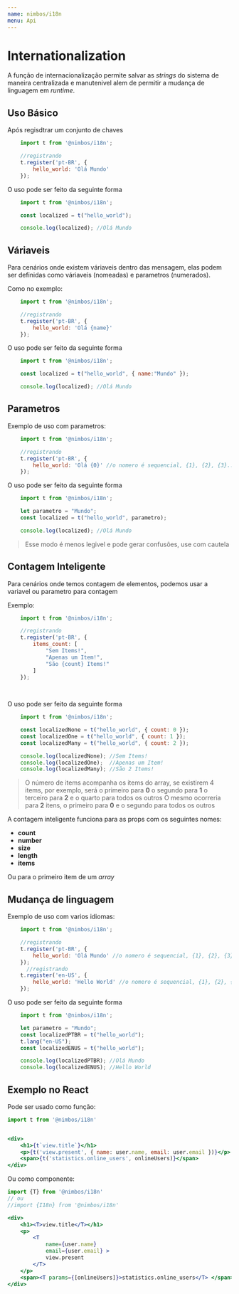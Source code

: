 ```yaml
---
name: nimbos/i18n
menu: Api
---
```



# **Internationalization** 


A função de internacionalização permite salvar as *strings*
do sistema de maneira centralizada e manutenivel alem de permitir
a mudança de linguagem em *runtime*.



## Uso Básico

Após regisdtrar um conjunto de chaves
```js
    import t from '@nimbos/i18n';

    //registrando 
    t.register('pt-BR', {
        hello_world: 'Olá Mundo'
    });

``` 

O uso pode ser feito da seguinte forma
```js
    import t from '@nimbos/i18n';

    const localized = t("hello_world");

    console.log(localized); //Olá Mundo
```

## Váriaveis
Para cenários onde existem váriaveis dentro das mensagem, elas podem ser definidas
como váriaveis (nomeadas) e parametros (numerados).

Como no exemplo:
```js
    import t from '@nimbos/i18n';

    //registrando 
    t.register('pt-BR', {
        hello_world: 'Olá {name}'
    });

```

O uso pode ser feito da seguinte forma
```js
    import t from '@nimbos/i18n';

    const localized = t("hello_world", { name:"Mundo" });

    console.log(localized); //Olá Mundo
```

## Parametros

Exemplo de uso com parametros:
```js
    import t from '@nimbos/i18n';

    //registrando 
    t.register('pt-BR', {
        hello_world: 'Olá {0}' //o nomero é sequencial, {1}, {2}, {3}...
    });

```

O uso pode ser feito da seguinte forma
```js
    import t from '@nimbos/i18n';

    let parametro = "Mundo";
    const localized = t("hello_world", parametro);

    console.log(localized); //Olá Mundo
```

> Esse modo é menos legivel e pode gerar confusões, use com cautela

## Contagem Inteligente
Para cenários onde temos contagem de elementos, podemos usar
a variavel ou parametro para contagem

Exemplo:
```js
    import t from '@nimbos/i18n';

    //registrando 
    t.register('pt-BR', {
        items_count: [
            "Sem Items!",
            "Apenas um Item!",
            "São {count} Items!"
        ]
    });
    
    

```

O uso pode ser feito da seguinte forma
```js
    import t from '@nimbos/i18n';

    const localizedNone = t("hello_world", { count: 0 });
    const localizedOne = t("hello_world", { count: 1 });
    const localizedMany = t("hello_world", { count: 2 });

    console.log(localizedNone); //Sem Items!
    console.log(localizedOne);  //Apenas um Item!
    console.log(localizedMany); //São 2 Items!
```

> O número de items acompanha os items do array, se existirem 4 items, por exemplo,
> será o primeiro para **0** o segundo para **1** o terceiro para **2** e o quarto para todos os outros
> O mesmo ocorreria para **2** itens, o primeiro para **0** e o segundo para todos os outros

A contagem inteligente funciona para as props com os seguintes nomes:
 - **count**
 - **number**
 - **size**
 - **length**
 - **items**

Ou para o primeiro item de um *array*

## Mudança de linguagem

Exemplo de uso com varios idiomas:
```js
    import t from '@nimbos/i18n';

    //registrando 
    t.register('pt-BR', {
        hello_world: 'Olá Mundo' //o nomero é sequencial, {1}, {2}, {3}...
    });
      //registrando 
    t.register('en-US', {
        hello_world: 'Hello World' //o nomero é sequencial, {1}, {2}, {3}...
    });

```

O uso pode ser feito da seguinte forma
```js
    import t from '@nimbos/i18n';

    let parametro = "Mundo";
    const localizedPTBR = t("hello_world");
    t.lang("en-US");
    const localizedENUS = t("hello_world");

    console.log(localizedPTBR); //Olá Mundo
    console.log(localizedENUS); //Hello World
```

## Exemplo no React

Pode ser usado como função:
```jsx
import t from '@nimbos/i18n'


<div>
    <h1>{t`view.title`}</h1>
    <p>{t('view.present', { name: user.name, email: user.email })}</p>
    <span>{t('statistics.online_users', onlineUsers)}</span>
</div>

```

Ou como componente:
```jsx
import {T} from '@nimbos/i18n'
// ou
//import {I18n} from '@nimbos/i18n'

<div>
    <h1><T>view.title</T></h1>
    <p>
        <T 
            name={user.name}
            email={user.email} >
            view.present
        </T>
    </p>
    <span><T params={[onlineUsers]}>statistics.online_users</T> </span>
</div>

```
